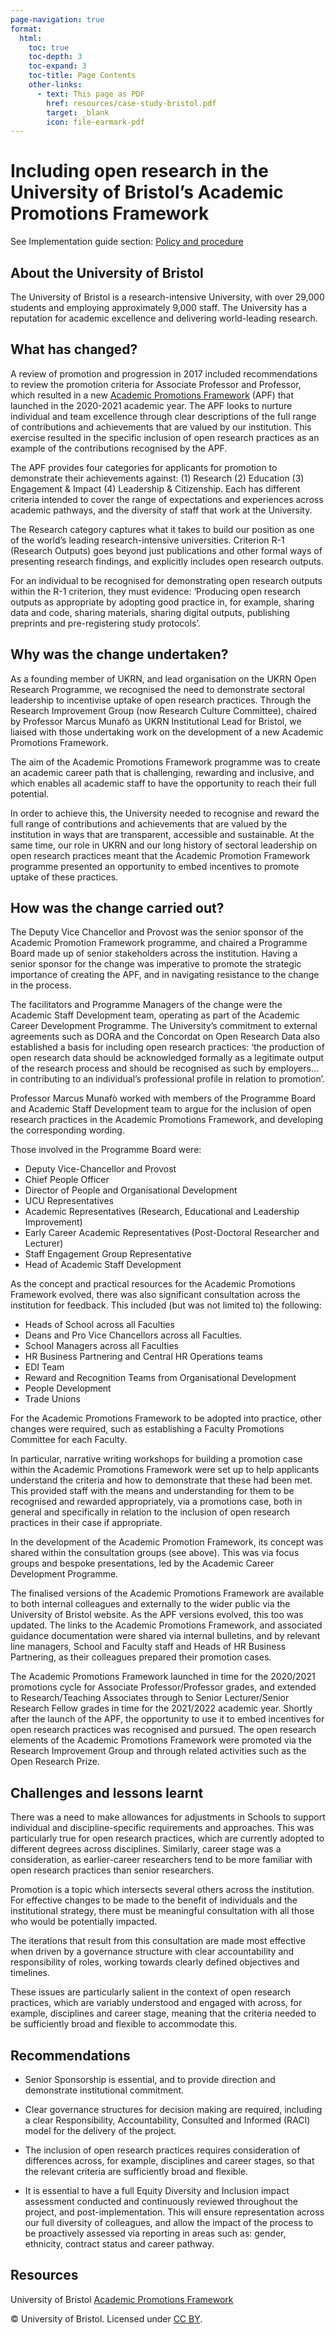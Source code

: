 ```yaml
---
page-navigation: true
format:
  html:
    toc: true
    toc-depth: 3
    toc-expand: 3
    toc-title: Page Contents
    other-links:
      - text: This page as PDF
        href: resources/case-study-bristol.pdf
        target: _blank
        icon: file-earmark-pdf
---
```


# Including open research in the University of Bristol's Academic Promotions Framework

```{=html}
<a href="resources/case-study-bristol.pdf"
   class="pdf-download" target="_blank"></a>
```

See Implementation guide section: [Policy and procedure](https://recognition.ukrn-openresearch.ac.uk/guide-05-policy.html)

## About the University of Bristol

The University of Bristol is a research-intensive University, with over 29,000 students and employing approximately 9,000 staff. The University has a reputation for academic excellence and delivering world-leading research.

## What has changed? 

A review of promotion and progression in 2017 included recommendations to review the promotion criteria for Associate Professor and Professor, which resulted in a new [Academic Promotions Framework](https://www.bristol.ac.uk/hr/policies/promotion/) (APF) that launched in the 2020-2021 academic year. The APF looks to nurture individual and team excellence through clear descriptions of the full range of contributions and achievements that are valued by our institution. This exercise resulted in the specific inclusion of open research practices as an example of the contributions recognised by the APF.

The APF provides four categories for applicants for promotion to demonstrate their achievements against: (1) Research (2) Education (3) Engagement & Impact (4) Leadership & Citizenship. Each has different criteria intended to cover the range of expectations and experiences across academic pathways, and the diversity of staff that work at the University.

The Research category captures what it takes to build our position as one of the world's leading research-intensive universities. Criterion R-1 (Research Outputs) goes beyond just publications and other formal ways of presenting research findings, and explicitly includes open research outputs. 

For an individual to be recognised for demonstrating open research outputs within the R-1 criterion, they must evidence: 'Producing open research outputs as appropriate by adopting good practice in, for example, sharing data and code, sharing materials, sharing digital outputs, publishing preprints and pre-registering study protocols'. 

## Why was the change undertaken?

As a founding member of UKRN, and lead organisation on the UKRN Open Research Programme, we recognised the need to demonstrate sectoral leadership to incentivise uptake of open research practices. Through the Research Improvement Group (now Research Culture Committee), chaired by Professor Marcus Munafò as UKRN Institutional Lead for Bristol, we liaised with those undertaking work on the development of a new Academic Promotions Framework.

The aim of the Academic Promotions Framework programme was to create an academic career path that is challenging, rewarding and inclusive, and which enables all academic staff to have the opportunity to reach their full potential.

In order to achieve this, the University needed to recognise and reward the full range of contributions and achievements that are valued by the institution in ways that are transparent, accessible and sustainable. 
At the same time, our role in UKRN and our long history of sectoral leadership on open research practices meant that the Academic Promotion Framework programme presented an opportunity to embed incentives to promote uptake of these practices.

## How was the change carried out?

The Deputy Vice Chancellor and Provost was the senior sponsor of the Academic Promotion Framework programme, and chaired a Programme Board made up of senior stakeholders across the institution. Having a senior sponsor for the change was imperative to promote the strategic importance of creating the APF, and in navigating resistance to the change in the process. 

The facilitators and Programme Managers of the change were the Academic Staff Development team, operating as part of the Academic Career Development Programme. The University's commitment to external agreements such as DORA and the Concordat on Open Research Data also established a basis for including open research practices: 'the production of open research data should be acknowledged formally as a legitimate output of the research process and should be recognised as such by employers… in contributing to an individual’s professional profile in relation to promotion'.

Professor Marcus Munafò worked with members of the Programme Board and Academic Staff Development team to argue for the inclusion of open research practices in the Academic Promotions Framework, and developing the corresponding wording.

Those involved in the Programme Board were:

- Deputy Vice-Chancellor and Provost
- Chief People Officer
- Director of People and Organisational Development
- UCU Representatives
- Academic Representatives (Research, Educational and Leadership Improvement)
- Early Career Academic Representatives (Post-Doctoral Researcher and Lecturer)
- Staff Engagement Group Representative
- Head of Academic Staff Development

As the concept and practical resources for the Academic Promotions Framework evolved, there was also significant consultation across the institution for feedback. This included (but was not limited to) the following: 

- Heads of School across all Faculties
- Deans and Pro Vice Chancellors across all Faculties. 
- School Managers across all Faculties
- HR Business Partnering and Central HR Operations teams
- EDI Team
- Reward and Recognition Teams from Organisational Development
- People Development
- Trade Unions

For the Academic Promotions Framework to be adopted into practice, other changes were required, such as establishing a Faculty Promotions Committee for each Faculty. 

In particular, narrative writing workshops for building a promotion case within the Academic Promotions Framework were set up to help applicants understand the criteria and how to demonstrate that these had been met. This provided staff with the means and understanding for them to be recognised and rewarded appropriately, via a promotions case, both in general and specifically in relation to the inclusion of open research practices in their case if appropriate.

In the development of the Academic Promotion Framework, its concept was shared within the consultation groups (see above). This was via focus groups and bespoke presentations, led by the Academic Career Development Programme. 

The finalised versions of the Academic Promotions Framework are available to both internal colleagues and externally to the wider public via the University of Bristol website. As the APF versions evolved, this too was updated. The links to the Academic Promotions Framework, and associated guidance documentation were shared via internal bulletins, and by relevant line managers, School and Faculty staff and Heads of HR Business Partnering, as their colleagues prepared their promotion cases. 

The Academic Promotions Framework launched in time for the 2020/2021 promotions cycle for Associate Professor/Professor grades, and extended to Research/Teaching Associates through to Senior Lecturer/Senior Research Fellow grades in time for the 2021/2022 academic year. Shortly after the launch of the APF, the opportunity to use it to embed incentives for open research practices was recognised and pursued. The open research elements of the Academic Promotions Framework were promoted via the Research Improvement Group and through related activities such as the Open Research Prize.

## Challenges and lessons learnt

There was a need to make allowances for adjustments in Schools to support individual and discipline-specific requirements and approaches. This was particularly true for open research practices, which are currently adopted to different degrees across disciplines. Similarly, career stage was a consideration, as earlier-career researchers tend to be more familiar with open research practices than senior researchers.

Promotion is a topic which intersects several others across the institution. For effective changes to be made to the benefit of individuals and the institutional strategy, there must be meaningful consultation with all those who would be potentially impacted. 

The iterations that result from this consultation are made most effective when driven by a governance structure with clear accountability and responsibility of roles, working towards clearly defined objectives and timelines.

These issues are particularly salient in the context of open research practices, which are variably understood and engaged with across, for example, disciplines and career stage, meaning that the criteria needed to be sufficiently broad and flexible to accommodate this.

## Recommendations

- Senior Sponsorship is essential, and to provide direction and demonstrate institutional commitment.

- Clear governance structures for decision making are required, including a clear Responsibility, Accountability, Consulted and Informed (RACI) model for the delivery of the project.

- The inclusion of open research practices requires consideration of differences across, for example, disciplines and career stages, so that the relevant criteria are sufficiently broad and flexible.

- It is essential to have a full Equity Diversity and Inclusion impact assessment conducted and continuously reviewed throughout the project, and post-implementation. This will ensure representation across our full diversity of colleagues, and allow the impact of the process to be proactively assessed via reporting in areas such as: gender, ethnicity, contract status and career pathway.

## Resources

University of Bristol [Academic Promotions Framework](https://www.bristol.ac.uk/hr/policies/promotion/) 

© University of Bristol. Licensed under [CC BY](https://creativecommons.org/licenses/by/4.0/deed.en).
